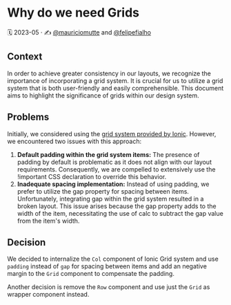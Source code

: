 
<Meta title="Docs/Architecture Decision Records/ADR 0008: Why do we need Grids" />

# Why do we need Grids

🗓️ 2023-05 · ✍️ [@mauriciomutte](https://twitter.com/mauriciomutte) and [@felipefialho](https://twitter.com/felipefialho_)

## Context

In order to achieve greater consistency in our layouts, we recognize the importance of incorporating a grid system. It is crucial for us to utilize a grid system that is both user-friendly and easily comprehensible. This document aims to highlight the significance of grids within our design system.

## Problems

Initially, we considered using the [grid system provided by Ionic](https://ionicframework.com/docs/api/grid). However, we encountered two issues with this approach:

1. **Default padding within the grid system items:** The presence of padding by default is problematic as it does not align with our layout requirements. Consequently, we are compelled to extensively use the !important CSS declaration to override this behavior.
2. **Inadequate spacing implementation:** Instead of using padding, we prefer to utilize the gap property for spacing between items. Unfortunately, integrating gap within the grid system resulted in a broken layout. This issue arises because the gap property adds to the width of the item, necessitating the use of calc to subtract the gap value from the item's width.

## Decision

We decided to internalize the `Col` component of Ionic Grid system and use `padding` instead of `gap` for spacing between items and add an negative margin to the `Grid` component to compensate the padding.

Another decision is remove the `Row` component and use just the `Grid` as wrapper component instead.

